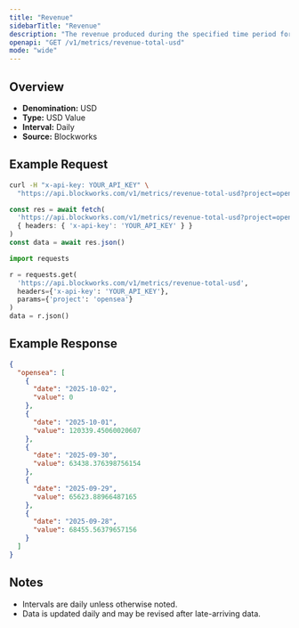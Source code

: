 ```yaml
---
title: "Revenue"
sidebarTitle: "Revenue"
description: "The revenue produced during the specified time period for given project."
openapi: "GET /v1/metrics/revenue-total-usd"
mode: "wide"
---
```


## Overview

- **Denomination:** USD
- **Type:** USD Value
- **Interval:** Daily
- **Source:** Blockworks

## Example Request

<CodeGroup>

```bash cURL
curl -H "x-api-key: YOUR_API_KEY" \
  "https://api.blockworks.com/v1/metrics/revenue-total-usd?project=opensea"
```

```typescript TypeScript
const res = await fetch(
  'https://api.blockworks.com/v1/metrics/revenue-total-usd?project=opensea',
  { headers: { 'x-api-key': 'YOUR_API_KEY' } }
)
const data = await res.json()
```

```python Python
import requests

r = requests.get(
  'https://api.blockworks.com/v1/metrics/revenue-total-usd',
  headers={'x-api-key': 'YOUR_API_KEY'},
  params={'project': 'opensea'}
)
data = r.json()
```

</CodeGroup>

## Example Response

```json
{
  "opensea": [
    {
      "date": "2025-10-02",
      "value": 0
    },
    {
      "date": "2025-10-01",
      "value": 120339.45060020607
    },
    {
      "date": "2025-09-30",
      "value": 63438.376398756154
    },
    {
      "date": "2025-09-29",
      "value": 65623.88966487165
    },
    {
      "date": "2025-09-28",
      "value": 68455.56379657156
    }
  ]
}
```

## Notes
- Intervals are daily unless otherwise noted.
- Data is updated daily and may be revised after late-arriving data.